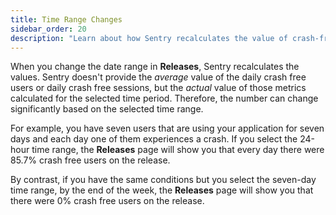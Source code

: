 ```yaml
---
title: Time Range Changes
sidebar_order: 20
description: "Learn about how Sentry recalculates the value of crash-free users or crash-free sessions if you change the time range."
---
```


When you change the date range in **Releases**, Sentry recalculates the values. Sentry doesn't provide the _average_ value of the daily crash free users or daily crash free sessions, but the _actual_ value of those metrics calculated for the selected time period. Therefore, the number can change significantly based on the selected time range.

For example, you have seven users that are using your application for seven days and each day one of them experiences a crash. If you select the 24-hour time range, the **Releases** page will show you that every day there were 85.7% crash free users on the release.

By contrast, if you have the same conditions but you select the seven-day time range, by the end of the week, the **Releases** page will show you that there were 0% crash free users on the release.
